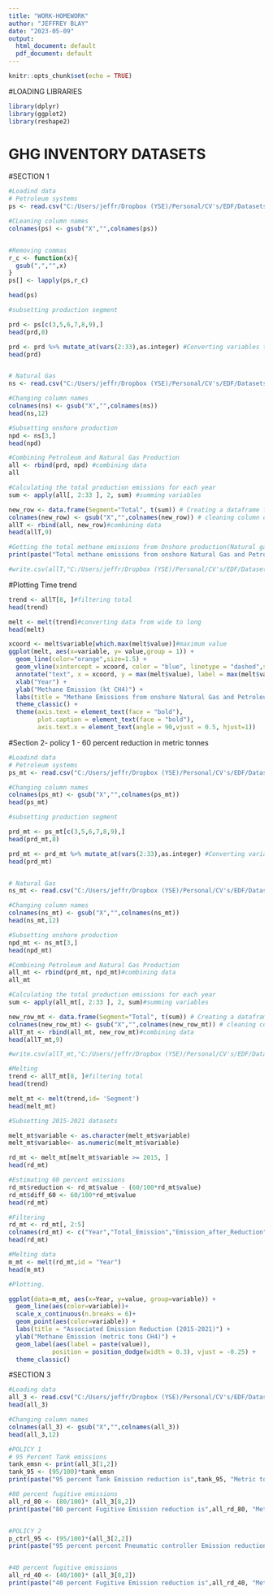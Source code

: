 ---
title: "WORK-HOMEWORK"
author: "JEFFREY BLAY"
date: "2023-05-09"
output:
  html_document: default
  pdf_document: default
---

```{r setup, include=FALSE}
knitr::opts_chunk$set(echo = TRUE)
```

#LOADING LIBRARIES
```{r}
library(dplyr)
library(ggplot2)
library(reshape2)
```


# GHG INVENTORY DATASETS

#SECTION 1

```{r}
#Loadind data
# Petroleum systems
ps <- read.csv("C:/Users/jeffr/Dropbox (YSE)/Personal/CV's/EDF/Datasets/Working data/Table 3-45.csv")

#CLeaning column names
colnames(ps) <- gsub("X","",colnames(ps))


#Removing commas
r_c <- function(x){
  gsub(",","",x)
}
ps[] <- lapply(ps,r_c)

head(ps)

#subsetting production segment

prd <- ps[c(3,5,6,7,8,9),]
head(prd,8)

prd <- prd %>% mutate_at(vars(2:33),as.integer) #Converting variables to integers
head(prd)


# Natural Gas
ns <- read.csv("C:/Users/jeffr/Dropbox (YSE)/Personal/CV's/EDF/Datasets/Working data/Table 3-67.csv")

#Changing column names
colnames(ns) <- gsub("X","",colnames(ns))
head(ns,12)

#Subsetting onshore production
npd <- ns[3,]
head(npd)

#Combining Petroleum and Natural Gas Production
all <- rbind(prd, npd) #combining data
all

#Calculating the total production emissions for each year
sum <- apply(all[, 2:33 ], 2, sum) #summing variables

new_row <- data.frame(Segment="Total", t(sum)) # Creating a dataframe for total calculation
colnames(new_row) <- gsub("X","",colnames(new_row)) # cleaning column of new dataframe
allT <- rbind(all, new_row)#combining data
head(allT,9)

#Getting the total methane emissions from Onshore production(Natural gas and Petroleum)
print(paste("Total methane emissions from onshore Natural Gas and Petroleum systems production is",  allT[8 ,'2021'], "kt CH4"))

#write.csv(allT,"C:/Users/jeffr/Dropbox (YSE)/Personal/CV's/EDF/Datasets/Working data/total.csv")
```

#Plotting Time trend

```{r}
trend <- allT[8, ]#filtering total
head(trend)

melt <- melt(trend)#converting data from wide to long
head(melt)

xcoord <- melt$variable[which.max(melt$value)]#maximum value
ggplot(melt, aes(x=variable, y= value,group = 1)) + 
  geom_line(color="orange",size=1.5) +
  geom_vline(xintercept = xcoord, color = "blue", linetype = "dashed",size = 1) +
  annotate("text", x = xcoord, y = max(melt$value), label = max(melt$value), color='black',size = 5,fontface = "bold") +
  xlab("Year") + 
  ylab("Methane Emission (kt CH4)") +
  labs(title = "Methane Emissions from onshore Natural Gas and Petroleum systems Production (1990-2021)") +
  theme_classic() + 
  theme(axis.text = element_text(face = "bold"),
        plot.caption = element_text(face = "bold"),
        axis.text.x = element_text(angle = 90,vjust = 0.5, hjust=1)) 


```
#Section 2- policy 1 - 60 percent reduction in metric tonnes

```{r}
#Loadind data
# Petroleum systems
ps_mt <- read.csv("C:/Users/jeffr/Dropbox (YSE)/Personal/CV's/EDF/Datasets/Working data/Table 3-44.csv")

#Changing column names
colnames(ps_mt) <- gsub("X","",colnames(ps_mt))
head(ps_mt)

#subsetting production segment

prd_mt <- ps_mt[c(3,5,6,7,8,9),]
head(prd_mt,8)

prd_mt <- prd_mt %>% mutate_at(vars(2:33),as.integer) #Converting variables to integers
head(prd_mt)


# Natural Gas
ns_mt <- read.csv("C:/Users/jeffr/Dropbox (YSE)/Personal/CV's/EDF/Datasets/Working data/Table 3-66.csv")

#Changing column names
colnames(ns_mt) <- gsub("X","",colnames(ns_mt))
head(ns_mt,12)

#Subsetting onshore production
npd_mt <- ns_mt[3,]
head(npd_mt)

#Combining Petroleum and Natural Gas Production
all_mt <- rbind(prd_mt, npd_mt)#combining data
all_mt

#Calculating the total production emissions for each year
sum <- apply(all_mt[, 2:33 ], 2, sum)#summing variables

new_row_mt <- data.frame(Segment="Total", t(sum)) # Creating a dataframe for total calculation
colnames(new_row_mt) <- gsub("X","",colnames(new_row_mt)) # cleaning column of new dataframe
allT_mt <- rbind(all_mt, new_row_mt)#combining data
head(allT_mt,9)

#write.csv(allT_mt,"C:/Users/jeffr/Dropbox (YSE)/Personal/CV's/EDF/Datasets/Working data/2015_21_mt.csv")

#Melting
trend <- allT_mt[8, ]#filtering total
head(trend)

melt_mt <- melt(trend,id= 'Segment')
head(melt_mt)

#Subsetting 2015-2021 datasets

melt_mt$variable <- as.character(melt_mt$variable)
melt_mt$variable<- as.numeric(melt_mt$variable)

rd_mt <- melt_mt[melt_mt$variable >= 2015, ]
head(rd_mt)

#Estimating 60 percent emissions
rd_mt$reduction <- rd_mt$value - (60/100*rd_mt$value)
rd_mt$diff_60 <- 60/100*rd_mt$value
head(rd_mt)

#Filtering
rd_mt <- rd_mt[, 2:5]
colnames(rd_mt) <- c("Year","Total_Emission","Emission_after_Reduction","Emission_Reduction_Value(60%)") #Changing column names
head(rd_mt)

#Melting data
m_mt <- melt(rd_mt,id = "Year")
head(m_mt)

#Plotting.

ggplot(data=m_mt, aes(x=Year, y=value, group=variable)) +
  geom_line(aes(color=variable))+
  scale_x_continuous(n.breaks = 6)+
  geom_point(aes(color=variable)) +
  labs(title = "Associated Emission Reduction (2015-2021)") +
  ylab("Methane Emission (metric tons CH4)") +
  geom_label(aes(label = paste(value)), 
            position = position_dodge(width = 0.3), vjust = -0.25) +
  theme_classic()

```
#SECTION 3

```{r}
#Loading data
all_3 <- read.csv("C:/Users/jeffr/Dropbox (YSE)/Personal/CV's/EDF/Datasets/Working data/all_3.csv")
head(all_3)

#Changing column names
colnames(all_3) <- gsub("X","",colnames(all_3))
head(all_3,12)

```


```{r}
#POLICY 1
# 95 Percent Tank emissions
tank_emsn <- print(all_3[1,2])
tank_95 <- (95/100)*tank_emsn 
print(paste("95 percent Tank Emission reduction is",tank_95, "Metric ton CH4"))

#80 percent fugitive emissions
all_rd_80 <- (80/100)* (all_3[8,2])
print(paste("80 percent Fugitive Emission reduction is",all_rd_80, "Metric ton CH4"))


#POLICY 2
p_ctrl_95 <- (95/100)*(all_3[2,2])
print(paste("95 percent percent Pneumatic controller Emission reduction is",p_ctrl_95, "Metric ton CH4"))


#40 percent fugitive emissions
all_rd_40 <- (40/100)* (all_3[8,2])
print(paste("40 percent Fugitive Emission reduction is",all_rd_40, "Metric ton CH4"))
```

